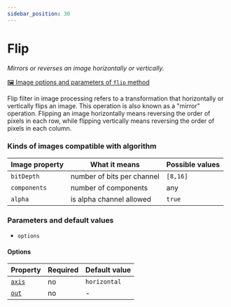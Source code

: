 ```yaml
---
sidebar_position: 30
---
```



# Flip

_Mirrors or reverses an image horizontally or vertically._

[🖼️ Image options and parameters of `flip` method](https://api.image-js.org/classes/index.Image.html#flip)

Flip filter in image processing refers to a transformation that horizontally or vertically flips an image. This operation is also known as a "mirror" operation. Flipping an image horizontally means reversing the order of pixels in each row, while flipping vertically means reversing the order of pixels in each column.

<FlipDemo />

### Kinds of images compatible with algorithm

| Image property | What it means              | Possible values |
| -------------- | -------------------------- | --------------- |
| `bitDepth`     | number of bits per channel | `[8,16]`        |
| `components`   | number of components       | any             |
| `alpha`        | is alpha channel allowed   | `true`          |

### Parameters and default values

- `options`

#### Options

| Property                                                                  | Required | Default value |
| ------------------------------------------------------------------------- | -------- | ------------- |
| [`axis`](https://api.image-js.org/interfaces/index.FlipOptions.html#axis) | no       | `horizontal`  |
| [`out`](https://api.image-js.org/interfaces/index.FlipOptions.html#out)   | no       | -             |
